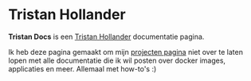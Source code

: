 
# Tristan Hollander

**Tristan Docs** is een [Tristan Hollander](https://agency-jekyll-theme.vercel.app/) documentatie pagina.

Ik heb deze pagina gemaakt om mijn [projecten pagina](https://agency-jekyll-theme.vercel.app//#portfolio) niet over te laten lopen met alle documentatie die ik wil posten over docker images, applicaties en meer. Allemaal met how-to's :)



